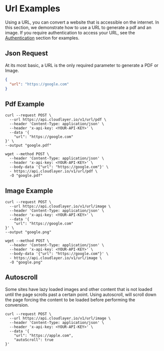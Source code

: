 # Url Examples

Using a URL, you can convert a website that is accessible on the internet. In this section, we demonstrate how to use a URL to generate a pdf and an image. If you require authentication to access your URL, see the [Authentication](authentication/) section for examples.

## Json Request

At its most basic, a URL is the only required parameter to generate a PDF or Image.

```json
{
  "url": "https://google.com"
}
```

## Pdf Example

```shell title="cURL - Google Pdf"
curl --request POST \
  --url https://api.cloudlayer.io/v1/url/pdf \
  --header 'Content-Type: application/json' \
  --header 'x-api-key: <YOUR-API-KEY>' \
  --data '{
    "url": "https://google.com"
}' \
--output "google.pdf"
```

```shell title="Wget - Google Pdf"
wget --method POST \
  --header 'Content-Type: application/json' \
  --header 'x-api-key: <YOUR-API-KEY>' \
  --body-data '{"url": "https://google.com"}' \
  - https://api.cloudlayer.io/v1/url/pdf \
  -O "google.pdf"
```

## Image Example

```shell title="cURL - Google PNG"
curl --request POST \
  --url https://api.cloudlayer.io/v1/url/image \
  --header 'Content-Type: application/json' \
  --header 'x-api-key: <YOUR-API-KEY>' \
  --data '{
    "url": "https://google.com"
}' \
--output "google.png"
```

```shell title="Wget - Google PNG"
wget --method POST \
  --header 'Content-Type: application/json' \
  --header 'x-api-key: <YOUR-API-KEY>' \
  --body-data '{"url": "https://google.com"}' \
  - https://api.cloudlayer.io/v1/url/image \
  -O "google.png"
```

## Autoscroll

Some sites have lazy loaded images and other content that is not loaded until the page scrolls past a certain point. Using autoscroll, will scroll down the page forcing the content to be loaded before performing the conversion.

```shell title="Autoscroll Example"
curl --request POST \
  --url https://api.cloudlayer.io/v1/url/image \
  --header 'Content-Type: application/json' \
  --header 'x-api-key: <YOUR-API-KEY>' \
  --data '{
	"url": "https://apple.com",
	"autoScroll": true
}'
```
